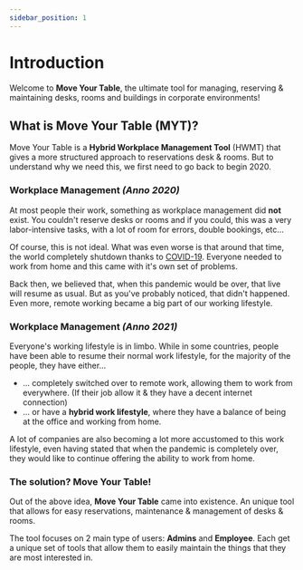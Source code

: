 ```yaml
---
sidebar_position: 1
---
```


# Introduction

Welcome to **Move Your Table**, the ultimate tool for managing, reserving & maintaining desks, rooms and buildings in corporate environments!

## What is Move Your Table (MYT)?

Move Your Table is a **Hybrid Workplace Management Tool** (HWMT) that gives a more structured approach to reservations desk & rooms. 
But to understand why we need this, we first need to go back to begin 2020.

### Workplace Management *(Anno 2020)*

At most people their work, something as workplace management did **not** exist. You couldn't reserve desks or rooms and if you could, this was a very labor-intensive tasks, with a lot of room for errors, double bookings, etc...

Of course, this is not ideal. What was even worse is that around that time, the world completely shutdown thanks to [COVID-19](https://en.wikipedia.org/wiki/COVID-19_pandemic). Everyone needed to work from home and this came with it's own set of problems.

Back then, we believed that, when this pandemic would be over, that live will resume as usual. But as you've probably noticed, that didn't happened. Even more, remote working became a big part of our working lifestyle.

### Workplace Management *(Anno 2021)*

Everyone's working lifestyle is in limbo. While in some countries, people have been able to resume their normal work lifestyle, for the majority of the people, they have either...
- ... completely switched over to remote work, allowing them to work from everywhere. (If their job allow it & they have a decent internet connection)
- ... or have a **hybrid work lifestyle**, where they have a balance of being at the office and working from home.

A lot of companies are also becoming a lot more accustomed to this work lifestyle, even having stated that when the pandemic is completely over, they would like to continue offering the ability to work from home.

### The solution? Move Your Table!

Out of the above idea, **Move Your Table** came into existence. 
An unique tool that allows for easy reservations, maintenance & management of desks & rooms.

The tool focuses on 2 main type of users: **Admins** and **Employee**. 
Each get a unique set of tools that allow them to easily maintain the things that they are most interested in. 
